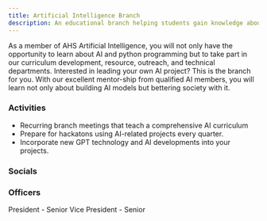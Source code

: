 ```yaml
---
title: Artificial Intelligence Branch
description: An educational branch helping students gain knowledge about the artificial intelligence and programming.
---
```



<Card title="Mission" icon="rocket"> 
    As a member of AHS Artificial Intelligence, you will not only have the opportunity to learn about AI and python programming but to take part in our curriculum development, resource, outreach, and technical departments. Interested in leading your own AI project? This is the branch for you. With our excellent mentor-ship from qualified AI members, you will learn not only about building AI models but bettering society with it.
</Card>

### Activities

- Recurring branch meetings that teach a comprehensive AI curriculum
- Prepare for hackatons using AI-related projects every quarter.
- Incorporate new GPT technology and AI developments into your projects.

### Socials

<CardGrid>
    <LinkCard
        title="Facebook"
        href="https://www.facebook.com/groups/251253402323214"
    />
    <LinkCard
        title="Discord"
        href="https://discord.gg/bW7sUP5X9R"
    />
</CardGrid>

### Officers

<CardGrid>
    <Card title="Karthik Subramanian">
        President - Senior
    </Card>
    <Card title="Arya Somasundaram">
        Vice President - Senior
    </Card>
</CardGrid>